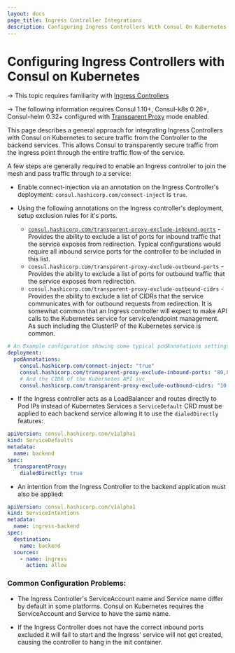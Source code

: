 ```yaml
---
layout: docs
page_title: Ingress Controller Integrations
description: Configuring Ingress Controllers With Consul On Kubernetes
---
```


# Configuring Ingress Controllers with Consul on Kubernetes

-> This topic requires familiarity with [Ingress Controllers](https://kubernetes.io/docs/concepts/services-networking/ingress-controllers/)

-> The following information requires Consul 1.10+, Consul-k8s 0.26+, Consul-helm 0.32+ configured with
[Transparent Proxy](/docs/connect/transparent-proxy) mode enabled.

This page describes a general approach for integrating Ingress Controllers with Consul on Kubernetes to secure traffic from the Controller
to the backend services. This allows Consul to transparently secure traffic from the ingress point through the entire traffic flow of the service.

A few steps are generally required to enable an Ingress controller to join the mesh and pass traffic through to a service:

* Enable connect-injection via an annotation on the Ingress Controller's deployment: `consul.hashicorp.com/connect-inject` is `true`.

* Using the following annotations on the Ingress controller's deployment, setup exclusion rules for it's ports.
  * [`consul.hashicorp.com/transparent-proxy-exclude-inbound-ports`](https://www.consul.io/docs/k8s/connect#consul-hashicorp-com-transparent-proxy-exclude-inbound-ports) - Provides the ability to exclude a list of ports for
inbound traffic that the service exposes from redirection. Typical configurations would require all inbound service ports
for the controller to be included in this list.
  * `consul.hashicorp.com/transparent-proxy-exclude-outbound-ports` - Provides the ability to exclude a list of ports for
outbound traffic that the service exposes from redirection.
  * `consul.hashicorp.com/transparent-proxy-exclude-outbound-cidrs` - Provides the ability to exclude a list of CIDRs that
the service communicates with for outbound requests from redirection. It is somewhat common that an Ingress controller
will expect to make API calls to the Kubernetes service for service/endpoint management. As such including the ClusterIP of the
Kubernetes service is common.

```yaml
# An Example configuration showing some typical podAnnotations settings
deployment:
  podAnnotations:
    consul.hashicorp.com/connect-inject: "true"
    consul.hashicorp.com/transparent-proxy-exclude-inbound-ports: "80,8000,9000,8443"
    # And the CIDR of the Kubernetes API svc
    consul.hashicorp.com/transparent-proxy-exclude-outbound-cidrs: "10.108.0.1/32"
```

* If the Ingress controller acts as a LoadBalancer and routes directly to Pod IPs instead of Kubernetes Services a `ServiceDefault` CRD
must be applied to each backend service allowing it to use the `dialedDirectly` features:

```yaml
apiVersion: consul.hashicorp.com/v1alpha1
kind: ServiceDefaults
metadata:
  name: backend
spec:
  transparentProxy:
    dialedDirectly: true
```

* An intention from the Ingress Controller to the backend application must also be applied:

```yaml
apiVersion: consul.hashicorp.com/v1alpha1
kind: ServiceIntentions
metadata:
  name: ingress-backend
spec:
  destination:
    name: backend
  sources:
    - name: ingress
      action: allow
```

### Common Configuration Problems:
- The Ingress Controller's ServiceAccount name and Service name differ by default in some platforms. Consul on Kubernetes requires the
ServiceAccount and Service to have the same name.

- If the Ingress Controller does not have the correct inbound ports excluded it will fail to start and the Ingress'
service will not get created, causing the controller to hang in the init container.
